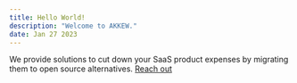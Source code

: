 ```yaml
---
title: Hello World!
description: "Welcome to AKKEW."
date: Jan 27 2023
---
```


We provide solutions to cut down your SaaS product expenses by migrating them to open source alternatives.
[Reach out](mailto:aviraj@akkew.com)
